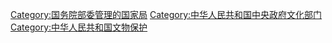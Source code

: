 {{Catmore}}

[[Category:国务院部委管理的国家局|Category:国务院部委管理的国家局]]
[[Category:中华人民共和国中央政府文化部门|Category:中华人民共和国中央政府文化部门]]
[[Category:中华人民共和国文物保护|Category:中华人民共和国文物保护]]